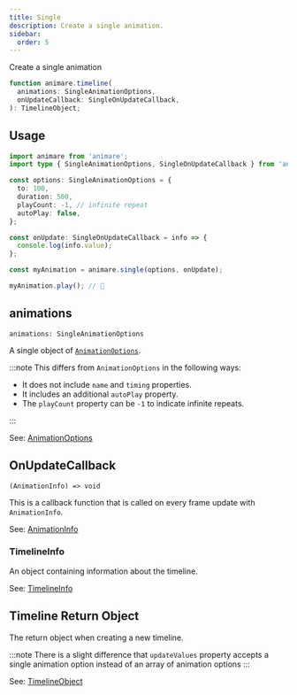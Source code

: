 ```yaml
---
title: Single
description: Create a single animation.
sidebar:
  order: 5
---
```



Create a single animation

```ts wrap title="syntax"
function animare.timeline(
  animations: SingleAnimationOptions,
  onUpdateCallback: SingleOnUpdateCallback,
): TimelineObject;
```

## Usage

```ts title="example" frame="terminal"
import animare from 'animare';
import type { SingleAnimationOptions, SingleOnUpdateCallback } from 'animare';

const options: SingleAnimationOptions = {
  to: 100,
  duration: 500,
  playCount: -1, // infinite repeat
  autoPlay: false,
};

const onUpdate: SingleOnUpdateCallback = info => {
  console.log(info.value);
};

const myAnimation = animare.single(options, onUpdate);

myAnimation.play(); // 🚀
```

## animations

`animations: SingleAnimationOptions` <Badge text="Required" variant="note" size="small" />

A single object of [`AnimationOptions`](/animare/api/objects/animationoptions/).

:::note
This differs from `AnimationOptions` in the following ways:

- It does not include `name` and `timing` properties.
- It includes an additional `autoPlay` property.
- The `playCount` property can be `-1` to indicate infinite repeats.

:::

See: [AnimationOptions](/animare/api/objects/animationoptions/)

## OnUpdateCallback

`(AnimationInfo) => void` <Badge text="Required" variant="note" size="small" />

This is a callback function that is called on every frame update
with `AnimationInfo`.

See: [AnimationInfo](/animare/api/objects/animationinfo)

### TimelineInfo

An object containing information about the timeline.

See: [TimelineInfo](/animare/api/objects/timelineinfo)

## Timeline Return Object

The return object when creating a new timeline.

:::note
There is a slight difference that `updateValues` property accepts a single animation option instead of an array of animation options
:::

See: [TimelineObject](/animare/api/objects/timelineobject/)

